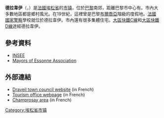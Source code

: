 {{noteTA|G1=法国地名}}
{{Infobox French commune}}
'''德拉韋伊'''（{{lang-fr|Draveil}}，{{IPA-fr|dʁavɛj|-|Fr-Paris--Draveil.ogg}}）是[[法國|法國]][[埃松省|埃松省]]的[[市镇_(法国)|市镇]]，位於[[巴黎|巴黎]]南郊，距離巴黎市中心有{{convert|19.1|km|mi|abbr=on}}。市內大多數地區都是鄉村風光。在19世紀，這裡曾是巴黎[[布爾喬亞|布爾喬亞]]階級的度假地。[[法國國家警察|法國國家警察]]學校就位於德拉韋伊。市內還有很多集體住宅。[[大區快鐵C線|大區快鐵C線]]和[[大區快鐵D線|大區快鐵D線]]途經德拉韋伊。

==參考資料==
*[http://www.insee.fr/en/home/home_page.asp INSEE] {{Wayback|url=http://www.insee.fr/en/home/home_page.asp |date=20071124142010 }}
*[http://www.ume.asso.fr Mayors of Essonne Association] {{Wayback|url=http://www.ume.asso.fr/ |date=20200805015500 }} {{Fr icon}}
{{reflist}}

==外部連結==
* [http://www.mairie-draveil.fr/ Draveil town council website] {{Wayback|url=http://www.mairie-draveil.fr/ |date=20210420071553 }} (in French)
* [http://www.tourisme.fr/office-de-tourisme/draveil.htm Tourism office webpage] {{Wayback|url=http://www.tourisme.fr/office-de-tourisme/draveil.htm |date=20091212080939 }} (in French)
* [https://web.archive.org/web/20120204114729/http://www.mairie-draveil.fr/draveil/2_ville/champrosay.htm Champrosay area] (in French)

{{埃松省市鎮}}

{{Authority control}}
[[Category:埃松省市镇|Category:埃松省市镇]]